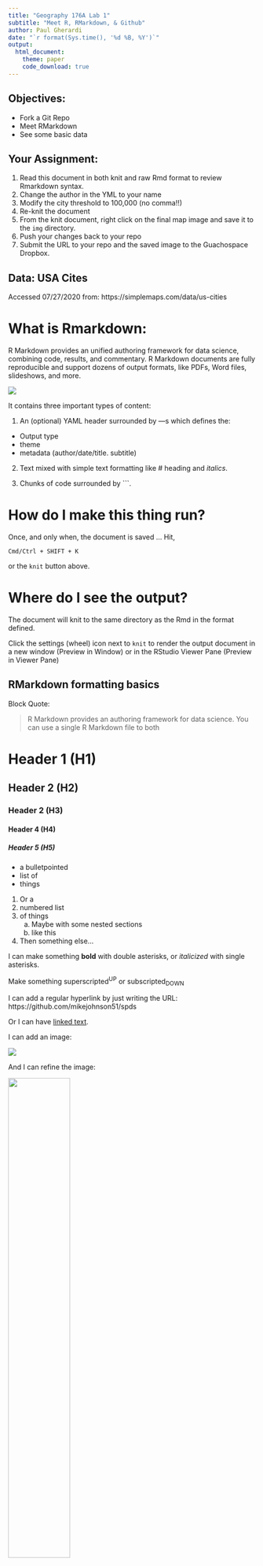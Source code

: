```yaml
---
title: "Geography 176A Lab 1"
subtitle: "Meet R, RMarkdown, & Github"
author: Paul Gherardi
date: "`r format(Sys.time(), '%d %B, %Y')`"
output: 
  html_document:
    theme: paper
    code_download: true
---
```


## Objectives:

- Fork a Git Repo
- Meet RMarkdown 
- See some basic data

## Your Assignment:

1. Read this document in both knit and raw Rmd format to review Rmarkdown syntax.
2. Change the author in the YML to your name
2. Modify the city threshold to 100,000 (no comma!!)
3. Re-knit the document
4. From the knit document, right click on the final map image and save it to the `img` directory.
5. Push your changes back to your repo
6. Submit the URL to your repo and the saved image to the Guachospace Dropbox.

## Data: USA Cites

Accessed 07/27/2020 from: https://simplemaps.com/data/us-cities

# What is Rmarkdown:

R Markdown provides an unified authoring framework for data science, combining  code, results, and   commentary. R Markdown documents are fully reproducible and support dozens of output formats, like PDFs, Word files, slideshows, and more.

![](../img/rmarkdownflow.png)

It contains three important types of content:

1. An (optional) YAML header surrounded by ---s which defines the: 

 - Output type
 - theme
 - metadata (author/date/title. subtitle)
 
2. Text mixed with simple text formatting like # heading and _italics_.

3. Chunks of code surrounded by ```.

# How do I make this thing run?

Once, and only when, the document is saved ... Hit,

`Cmd/Ctrl + SHIFT + K`

or the `knit` button above.

# Where do I see the output?

The document will knit to the same directory as the Rmd in the format defined.

Click the settings (wheel) icon next to `knit` to render the output document in a new window (Preview in Window) or in the RStudio Viewer Pane
(Preview in Viewer Pane)

## RMarkdown formatting basics

Block Quote:

> R Markdown provides an authoring framework for data science. You can use a single R Markdown file to both

# Header 1 (H1)
## Header 2 (H2)
### Header 2 (H3)
#### Header 4 (H4)
##### Header 5 (H5)

- a bulletpointed
- list of 
- things

1. Or a 
2. numbered list
3. of things
    a. Maybe with some nested sections
    b. like this
4. Then something else...

I can make something **bold** with double asterisks, or *italicized* with single asterisks. 

Make something superscripted^UP^ or subscripted~DOWN~

I can add a regular hyperlink by just writing the URL: https://github.com/mikejohnson51/spds

Or I can have [linked text](https://github.com/mikejohnson51/spds).

I can add an image: 

![](../img/globe-image.jpg)

And I can refine the image: 

![](../img/globe-image.jpg){width="50%"}

I can also add document breaks:

*****

# Code 

These are teasers for where we are going. If the code doesn't yet make sense that is expected!

Focus on what we are doing with Rmarkdown... the exposure to this code and workflow will help when we get to discussing them next week.

All code is run is code snippets. Code snippets can be auto generated with:

`Cmd/Ctrl + Alt + I`

or by clicking "insert"

***

The following table summarizes which types of output each option **suppresses**:

|       Option      	| Run code 	| Show code 	| Output 	| Plots 	| Messages 	| Warnings 	|
|:-----------------:	|:--------:	|:---------:	|:------:	|:-----:	|:--------:	|:--------:	|
| eval = FALSE      	| X        	|           	| X      	| X     	| X        	| X        	|
| include = FALSE   	|          	| X         	| X      	| X     	| X        	| X        	|
| echo = FALSE      	|          	| X         	|        	|       	|          	|          	|
| results = "hide"  	|          	|           	| X      	|       	|          	|          	|
| fig.show = "hide" 	|          	|           	|        	| X     	|          	|          	|
| message = FALSE   	|          	|           	|        	|       	| X        	|          	|
| warning = FALSE   	|          	|           	|        	|       	|          	| X        	|


# Inline code:

Read in our data:

```r
# load tidyverse
library(tidyverse)

# read in city data
cities = readr::read_csv('../data/uscities.csv')
```

# Exploration

Here we see some basic data exploration tools to see what our data looks like:

```r
names(cities)
head(cities)
summary(cities)
str(cities)
dim(cities)
```

# Some basic Data Exploration

Which an understanding of the data, lets answers a few questions:

```r
# Which cities are the most dense?
cities %>%
  select(city, state_id, population, density) %>%
  arrange(-density) %>%
  head()

# Which cities have the most people?
cities %>%
  select(city, state_id, population, density) %>%
  arrange(-population) %>%
  head()
```

## In line code:

```r
threshold = 100000
big_cities = 
  filter(cities, population > threshold) %>%
  filter(!state_name %in% c("Alaska", "Hawaii", "Puerto Rico"))
```

We can evaluate R variables and code in-line:

For example, there are `r nrow(big_cities)` cities with a population greater then `r formatC(threshold, format="d", big.mark=",")`.

Here is a map!

```r
big_cities %>% 
  ggplot() + 
  aes(x = lng, y = lat) + 
  geom_point(aes(size = population, color = density)) + 
  scale_color_gradient(low = "blue", high = "red") + 
  labs(title = "USA Cities Population Stats",
       subtitle = paste("Cities bigger then:", 
                        formatC(threshold, format="d", big.mark=","),
                        "people"),
       caption = paste("Made by:", rmarkdown::metadata$author, "- Geography 176A"),
       x="",
       y = "") + 
  theme_bw()
```


